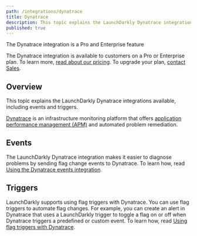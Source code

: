 ```yaml
---
path: /integrations/dynatrace
title: Dynatrace
description: This topic explains the LaunchDarkly Dynatrace integrations available, including events and triggers.
published: true
---
```


<Callout intent="primary">
<CalloutTitle>The Dynatrace integration is a Pro and Enterprise feature</CalloutTitle>
<CalloutDescription>

The Dynatrace integration is available to customers on a Pro or Enterprise plan. To learn more, [read about our pricing](https://launchdarkly.com/pricing/). To upgrade your plan, [contact Sales](https://launchdarkly.com/contact-sales/).

</CalloutDescription>
</Callout>

## Overview

This topic explains the LaunchDarkly Dynatrace integrations available, including events and triggers.

[Dynatrace](https://dynatrace.com/) is an infrastructure monitoring platform that offers [application performance management (APM)](https://en.m.wikipedia.org/wiki/Application_performance_management) and automated problem remediation.

## Events

The LaunchDarkly Dynatrace integration makes it easier to diagnose problems by sending flag change events to Dynatrace. To learn how, read [Using the Dynatrace events integration](/integrations/dynatrace/events).

## Triggers

LaunchDarkly supports using flag triggers with Dynatrace. You can use flag triggers to automate flag changes. For example, you can create an alert in Dynatrace that uses a LaunchDarkly trigger to toggle a flag on or off when Dynatrace triggers a predefined or custom event. To learn how, read [Using flag triggers with Dynatrace](/integrations/dynatrace/triggers).
